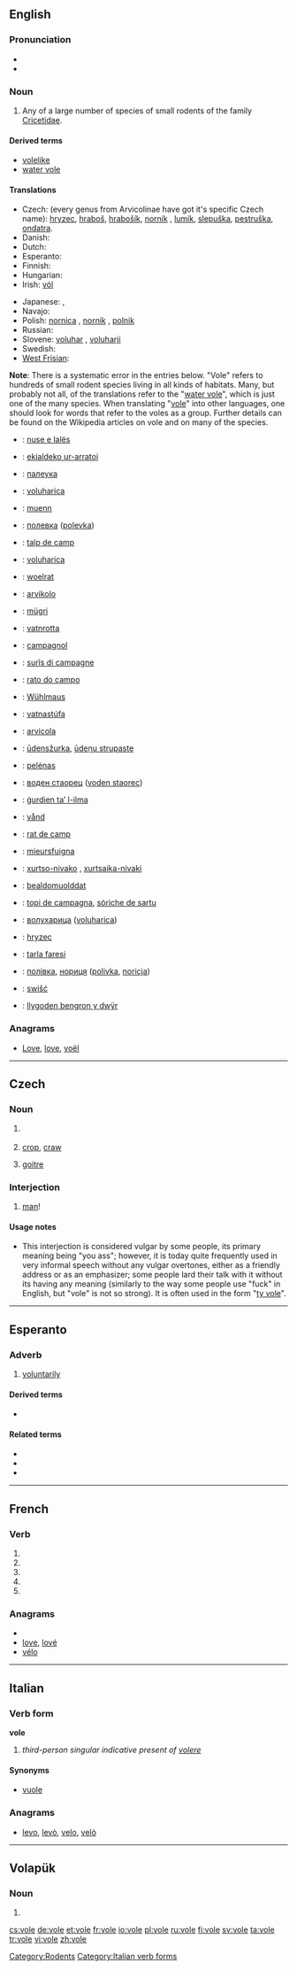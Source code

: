 {{also|volé}}
==English==
{{wikipedia}}

===Pronunciation===
* {{IPA|/ˈvəʊl/}}
* {{rhymes|əʊl}}

===Noun===
{{en-noun}}

# Any of a large number of species of small rodents of the family [[Cricetidae]].

====Derived terms====
* [[volelike]]
* [[water vole]]

====Translations====
{{trans-top|vole}}
* Czech: (every genus from Arvicolinae have got it's specific Czech name): [[hryzec]], [[hraboš]], [[hrabošík]], [[norník]] , [[lumík]], [[slepuška]], [[pestruška]], [[ondatra]].
* Danish: {{t|da|studsmus|c}}
* Dutch: {{t|nl|veldmuis}}
* Esperanto: {{t-|eo|arvikolo|xs=Esperanto}}
* Finnish: {{t+|fi|myyrä}}
* Hungarian: {{t|hu|hörcsögfélék}}
* Irish: [[vól]] {{m}}
{{trans-mid}}
* Japanese: {{t|ja|ハタネズミ|tr=hatanezumi}}, {{t|ja|畑鼠|tr=hatanezumi}}
* Navajo: {{tø|nv|łeeyiʼ bitiiní}}
* Polish: [[nornica]] {{f}}, [[nornik]] {{m}}, [[polnik]] {{m}}
* Russian: {{t+|ru|полёвка|f|tr=pol'óvka}}
* Slovene: [[voluhar]] {{m}}, [[voluharji]] {{p}}
* Swedish: {{t+|sv|sork}}
* [[West Frisian]]: {{t+|fy|wrotmûs|xs=West Frisian}}
{{trans-bottom}}

{{checktrans-top}}
'''Note''': There is a systematic error in the entries below. "Vole" refers to hundreds of small rodent species living in all kinds of habitats. Many, but probably not all, of the translations refer to the "[[water vole]]", which is just one of the many species. When translating "[[vole]]" into other languages, one should look for words that refer to the voles as a group. Further details can be found on the Wikipedia articles on vole and on many of the species.
* {{ttbc|Albanian}}: [[nuse e lalës]]
* {{ttbc|Basque}}: [[ekialdeko ur-arratoi]]
* {{ttbc|Belarusian}}: [[палеука]]
* {{ttbc|Bosnian}}: [[voluharica]] {{f}}
* {{ttbc|Breton}}: [[muenn]]
* {{ttbc|Bulgarian}}: [[полевка]] ([[polevka]])
* {{ttbc|Catalan}}: [[talp de camp]]
* {{ttbc|Croatian}}: [[voluharica]]
* {{ttbc|Dutch}}: [[woelrat]] {{f}}
* {{ttbc|Esperanto}}: [[arvikolo]]
* {{ttbc|Estonian}}: [[mügri]]
* {{ttbc|Faroese}}: [[vatnrotta]]
* {{ttbc|French}}: [[campagnol]] {{m}}
* {{ttbc|Friulian}}: [[surîs di campagne]]
* {{ttbc|Galician}}: [[rato do campo]]
* {{ttbc|German}}: [[Wühlmaus]] {{f}}
* {{ttbc|Icelandic}}: [[vatnastúfa]]
{{trans-mid}}
* {{ttbc|Italian}}: [[arvicola]] '' ''
* {{ttbc|Latvian}}: [[ūdensžurka]], [[ūdeņu strupaste]]
* {{ttbc|Lithuanian}}: [[pelėnas]]
* {{ttbc|Macedonian}}: [[воден стаорец]] ([[voden staorec]])
* {{ttbc|Maltese}}: [[ġurdien ta’ l-ilma]]
* {{ttbc|Norwegian}}: [[vånd]]
* {{ttbc|Occitan}}: [[rat de camp]]
* {{ttbc|Romansch}}: [[mieursfuigna]]
* {{ttbc|Romani}}: [[xurtso-nivako]] {{m}}, [[xurtsaika-nivaki]]  {{f}}
* {{ttbc|Sami}}: [[bealdomuolddat]]
* {{ttbc|Sardinian}}: [[topi de campagna]], [[sóriche de sartu]]
* {{ttbc|Serbian}}: [[волухарица]] ([[voluharica]])
* {{ttbc|Slovak}}: [[hryzec]]
* {{ttbc|Turkish}}: [[tarla faresi]]
* {{ttbc|Ukrainian}}: [[полiвка]], [[нориця]] ([[polivka]], [[noricja]])
* {{ttbc|Upper Sorbian}}: [[swišć]]
* {{ttbc|Welsh}}: [[llygoden bengron y dwÿr]]
{{trans-bottom}}

===Anagrams===
* [[Love#English|Love]], [[love#English|love]], [[voël#English|voël]]

[[Category:Rodents]]

----

==Czech==

===Noun===
{{cs-noun|g={{m|n}}}}

# {{i|masculine}} {{form of|Singular vocative|vůl|lang=cs}}
# {{i|neuter}} [[crop]], [[craw]] {{gloss|pouch-like part of the alimentary tract of some birds}}
# {{i|neuter}} {{archaic|lang=cs}} [[goitre]]

===Interjection===
{{infl|cs|interjection|head=[[vole|vole!]]}}

# [[man]]!

====Usage notes====
* This interjection is considered vulgar by some people, its primary meaning being "you ass"; however, it is today quite frequently used in very informal speech without any vulgar overtones, either as a friendly address or as an emphasizer; some people lard their talk with it without its having any meaning (similarly to the way some people use "fuck" in English, but "vole" is not so strong). It is often used in the form "[[ty vole]]".

----

==Esperanto==

===Adverb===
{{eo-adv}}

# [[voluntarily]]

====Derived terms====
* {{l|eo|vole nevole|gloss=voluntarily or involuntarily, [[like it or lump it]]}}

====Related terms====
* {{l|eo|vola|gloss=[[voluntary]]}}
* {{l|eo|voli|gloss=to [[want]], [[wish]]}}
* {{l|eo|volo|gloss=[[volition]]; one's [[wish]]}}
----
==French==

===Verb===
{{fr-verb-form}}

# {{form of|[[first-person|First-person]] [[singular]] [[present indicative]]|voler|lang=fr}}
# {{form of|[[third-person|Third-person]] [[singular]] [[present indicative]]|voler|lang=fr}}
# {{form of|First-person singular [[present subjunctive]]|voler|lang=fr}}
# {{form of|[[third-person|Third-person]] singular [[present subjunctive]]|voler|lang=fr}}
# {{form of|Second-person singular [[imperative]]|voler|lang=fr}}

===Anagrams===
* {{alphagram|elov}}
* [[love#French|love]], [[lové#French|lové]]
* [[vélo#French|vélo]]

----

==Italian==

===Verb form===
'''vole'''

# {{archaic|lang=it}} ''third-person singular indicative present of [[volere]]''

====Synonyms====
* [[vuole]]

===Anagrams===
* [[levo#Italian|levo]], [[levò#Italian|levò]], [[velo#Italian|velo]], [[velò#Italian|velò]]

[[Category:Italian verb forms]]

----

==Volapük==

===Noun===
{{infl|vo|noun form}}

# {{inflection of|vol||dat|s|lang=vo}}

[[cs:vole]]
[[de:vole]]
[[et:vole]]
[[fr:vole]]
[[io:vole]]
[[pl:vole]]
[[ru:vole]]
[[fi:vole]]
[[sv:vole]]
[[ta:vole]]
[[tr:vole]]
[[vi:vole]]
[[zh:vole]]